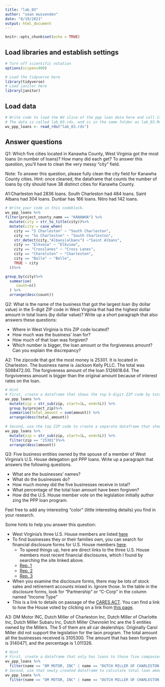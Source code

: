 ```yaml
---
title: "lab_03"
author: "sean mussenden"
date: "8/19/2021"
output: html_document
---
```


```r
knitr::opts_chunk$set(echo = TRUE)
```

## Load libraries and establish settings
```r
# Turn off scientific notation
options(scipen=999)

# Load the tidyverse here
library(tidyverse)
# Load janitor here
library(janitor)
```

## Load data
```r
# Write code to load the WV slice of the ppp loan data here and call it wv_ppp_loans.
# The data is called lab_03.rds, and is in the same folder as lab_03.Rmd (this data notebook)
wv_ppp_loans <- read_rds("lab_03.rds")

```

## Answer questions

Q1: Which five cities located in Kanawha County, West Virginia got the most loans (in number of loans)? How many did each get? To answer this question, you'll have to clean the very messy "city" field.

Note: To answer this question, please fully clean the city field for Kanawha County cities. Hint: once cleaned, the dataframe that counts the number of loans by city should have 38 distinct cities for Kanawha County.

A1:Charleston had 2836	loans. South Charleston	had 484	loans. Saint Albans	had 304	loans. Dunbar	has 166	loans. Nitro had 142 loans. 
```r

# Write your code in this codeblock.
wv_ppp_loans %>%
filter(project_county_name == "KANAWHA") %>%
  mutate(city = str_to_title(city))%>% 
  mutate(city = case_when(
    city == "S Charleston" ~ "South Charleston",
    city == "So Charleston" ~ "South Charleston",
    str_detect(city,"Albans|albans") ~"Saint Albans",
    city == "Elkveiw" ~ "Elkview",
    city == "Crosslanes" ~ "Cross Lanes",
    city == "Charelston" ~ "Charleston",
    city == "Balle" ~ "Belle",
    TRUE ~ city
  ))%>%

group_by(city)%>%
  summarise(
     count=n()
  ) %>%
  arrange(desc(count))


```

Q2: What is the name of the business that got the largest loan (by dollar value) in the 5-digit ZIP code in West Virginia that had the highest dollar amount in total loans (by dollar value)? Write up a short paragraph that also answers these questions:

* Where in West Virginia is this ZIP code located?
* How much was the business' loan for?
* How much of that loan was forgiven?
* Which number is bigger, the loan amount or the forgiveness amount? Can you explain the discrepancy?

A2: The zipcode that got the most money is 25301. It is located in Charleston. The business name is Jackson Kelly PLLC. The total was 5068472.00. The forgiveness amount of the loan 5126618.64. The forgviveness amount is bigger than the original amount because of interest rates on the loan. 

```r
# Hint
# First, create a dataframe that shows the top 5-digit ZIP code by total dollar amount
wv_ppp_loans %>%
  mutate(zip = str_sub(zip, start=1L, end=5L)) %>%
  group_by(project_zip)%>%
  summarise(total_amount = sum(amount)) %>%
  arrange(desc(total_amount))
  
# Second, use the top ZIP code to create a separate dataframe that shows the business with the biggest loan in that ZIP code.
wv_ppp_loans %>%
  mutate(zip = str_sub(zip, start=1L, end=5L)) %>%
  filter(zip == "25301")%>%
  arrange(desc(amount))

```

Q3: Five business entities owned by the spouse of a member of West Virginia's U.S. House delegation got PPP loans. Write up a paragraph that answers the following questions.   

  * What are the businesses' names?
  * What do the businesses do?
  * How much money did the five businesses receive in total?
  * What percentage of the total loan amount have been forgiven?
  * How did the U.S. House member vote on the legislation initially author zing the PPP loan program.

Feel free to add any interesting "color" (little interesting details) you find in your research.  

Some hints to help you answer this question:

* West Virginia's three U.S. House members are listed [here](https://www.govtrack.us/congress/members/WV#representatives)
* To find businesses they or their families own, you can search for financial disclosure forms for U.S. House members [here](https://disclosures-clerk.house.gov/PublicDisclosure/FinancialDisclosure#Search).
  * To speed things up, here are direct links to the three U.S. House members most recent financial disclosures, which I found by searching the site linked above.
  * [Rep. 1](https://disclosures-clerk.house.gov/public_disc/financial-pdfs/2020/10042042.pdf)
  * [Rep. 2](https://disclosures-clerk.house.gov/public_disc/financial-pdfs/2020/10040330.pdf)
  * [Rep. 3](https://disclosures-clerk.house.gov/public_disc/financial-pdfs/2020/10042734.pdf)
* When you examine the disclosure forms, there may be lots of stock sales and retirement accounts mixed in.  Ignore those. In the table in the disclosure forms, look for "Partnership" or "C-Corp" in the column named "Income Type"
* This is a link to details on passage of the [CARES ACT](https://www.congress.gov/bill/116th-congress/house-bill/748). You can find a link to how the House voted by clicking on a link from [this page](https://www.congress.gov/bill/116th-congress/house-bill/748/actions).

A3:
DM Motor INC, Dutch Miller of Charleston Inc, Dutch Miller of Charlotte Inc, Dutch Miller Subaru Inc, Dutch Miller Chevrolet Inc are the 5 entities owned by the Millers. The 5 of them are all car dealerships. Originally Carol Miller did not support the legislation for the laon program. The total amount all the businesses received is 3105300. The amount that has been forgiven is 3140471, and the percentage is 1.011326.	
```r

# Hint
# First, create a dataframe that only has loans to those five companies
wv_ppp_loans %>%
  filter(name == "DM MOTOR, INC" | name == "DUTCH MILLER OF CHARLESTON, INC" | name == "DUTCH MILLER OF CHARLOTTE, INC" | name == "DUTCH MILLER SUBARU, INC" | name == "DUTCH MILLER CHEVROLET, INC.")
# Second, use that newly created dataframe to calculate total loan amount and percentage forgiven for those companies
wv_ppp_loans %>%
  filter(name == "DM MOTOR, INC" | name == "DUTCH MILLER OF CHARLESTON, INC" | name == "DUTCH MILLER OF CHARLOTTE, INC" | name == "DUTCH MILLER SUBARU, INC" | name == "DUTCH MILLER CHEVROLET, INC.")%>% select(name, amount, forgiveness_amount) %>% summarise(total_amount = sum(amount), total_forgiveness=sum(forgiveness_amount)) %>% mutate(percentage=total_forgiveness/total_amount) 
```
